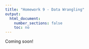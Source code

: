 ```yaml
---
title: "Homework 9 - Data Wrangling"
output:
  html_document:
    number_sections: false
    toc: no
---
```


Coming soon!
